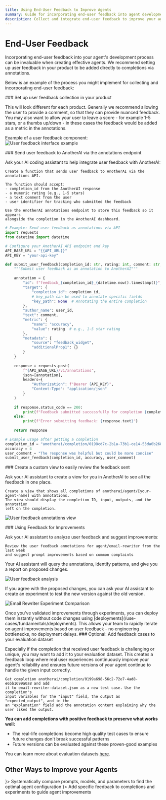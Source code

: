 ```yaml
---
title: Using End-User Feedback to Improve Agents
summary: Guide for incorporating end-user feedback into agent development through annotations and feedback collection.
description: Collect and integrate end-user feedback to improve your agents
---
```



# End-User Feedback

Incorporating end-user feedback into your agent's development process can be invaluable when creating effective agents. We recommend setting up user feedback in your product to be added directly to completions via annotations. 

Below is an example of the process you might implement for collecting and incorporating end-user feedback:

<Steps>
<Step>
### Set up user feedback collection in your product

This will look different for each product. Generally we recommend allowing the user to provide a comment, so that they can provide nuanced feedback. You may also want to allow your user to leave a score - for example 1-5 stars, or a thumbs up/down - in these cases the feedback would be added as a metric in the annotations.

Example of a user feedback component:
![User feedback interface example](/images/user-feedback-interface.png)

</Step>
<Step>
### Send user feedback to AnotherAI via the annotations endpoint

Ask your AI coding assistant to help integrate user feedback with AnotherAI:

```
Create a function that sends user feedback to AnotherAI via the annotations API.

The function should accept:
- completion_id from the AnotherAI response
- a numeric rating (e.g., 1-5 stars)
- a text comment from the user
- user identifier for tracking who submitted the feedback

Use the AnotherAI annotations endpoint to store this feedback so it appears 
alongside the completion in the AnotherAI dashboard.
```
<Accordions>
<Accordion title="Example script to send feedback to AnotherAI" id="sending-user-feedback-to-anotherai-via-the-annotations-endpoint">

```python
# Example: Send user feedback as annotations via API
import requests
from datetime import datetime

# Configure your AnotherAI API endpoint and key
API_BASE_URL = "{{API_URL}}"
API_KEY = "your-api-key"

def submit_user_feedback(completion_id: str, rating: int, comment: str, user_id: str = "end_user"):
    """Submit user feedback as an annotation to AnotherAI"""
    
    annotation = {
        "id": f"feedback_{completion_id}_{datetime.now().timestamp()}",
        "target": {
            "completion_id": completion_id,
            # key_path can be used to annotate specific fields
            "key_path": None  # Annotating the entire completion
        },
        "author_name": user_id,
        "text": comment,
        "metric": {
            "name": "accuracy",
            "value": rating  # e.g., 1-5 star rating
        },
        "metadata": {
            "source": "feedback_widget",
            "additionalProp1": {}
        }
    }
    
    response = requests.post(
        f"{API_BASE_URL}/v1/annotations",
        json=[annotation],
        headers={
            "Authorization": f"Bearer {API_KEY}",
            "Content-Type": "application/json"
        }
    )
    
    if response.status_code == 200:
        print(f"Feedback submitted successfully for completion {completion_id}")
    else:
        print(f"Error submitting feedback: {response.text}")
    
    return response

# Example usage after getting a completion
completion_id = "anotherai/completion/0198cd7c-2b1a-73b1-ce14-53da0b268569"
accuracy = 4
user_comment = "The response was helpful but could be more concise"
submit_user_feedback(completion_id, accuracy, user_comment)
```
</Accordion>
</Accordions>

</Step>

<Step>
### Create a custom view to easily review the feedback sent

Ask your AI assistant to create a view for you in AnotherAI to see all the feedback in one place.

```
Create a view that shows all completions of anotherai/agent/[your-agent-name] with annotations. 
The view should display the completion ID, input, outputs, and the annotation 
left on the completion.
```

![User feedback annotations view](/images/user-feedback-annotations-view.png)

</Step>

<Step>
### Using Feedback for Improvements

Ask your AI assistant to analyze user feedback and suggest improvements:

```
Review the user feedback annotations for agent/email-rewriter from the last week 
and suggest prompt improvements based on common complaints
```

Your AI assistant will query the annotations, identify patterns, and give you a report on proposed changes.

![User feedback analysis](/images/user-feedback-analysis.png)

If you agree with the proposed changes, you can ask your AI assistant to create an experiment to test the new version against the old version.

![Email Rewriter Experiment Comparison](/images/email-rewriter-experiment-comparison.png)

<Callout type="info">
Once you've validated improvements through experiments, you can deploy them instantly without code changes using [deployments](/use-cases/fundamentals/deployments). This allows your team to rapidly iterate on agent improvements based on user feedback - no engineering bottlenecks, no deployment delays.
</Callout>

</Step>

<Step>
### Optional: Add feedback cases to your evaluation dataset

Especially if the completion that received user feedback is challenging or unique, you may want to add it to your evaluation dataset. This creates a feedback loop where real user experiences continuously improve your agent's reliability and ensures future versions of your agent continue to handle the given input correctly.

```
Get completion anotherai/completion/0199a698-56c2-72e7-4ad8-e6bb1699a0a8 and add
it to email-rewriter-dataset.json as a new test case. Use the completion's
input variables for the "input" field, the output as "expected_output", and in the
an "explanation" field add the annotation content explaining why the user liked the output.
```

**You can add completions with positive feedback to preserve what works well:**
- The real-life completions become high quality test cases to ensure future changes don't break successful patterns
- Future versions can be evaluated against these proven-good examples

You can learn more about evaluation datasets [here](/use-cases/fundamentals/evaluating).
</Step>
</Steps>

## Other Ways to Improve your Agents

<Cards>
  <Card title="Using Experiments" href="/use-cases/fundamentals/experiments" icon={<FlaskRound />}>
    Systematically compare prompts, models, and parameters to find the optimal agent configuration
  </Card>
  <Card title="Using Annotations" href="/use-cases/fundamentals/annotations" icon={<MessageSquare />}>
    Add specific feedback to completions and experiments to guide agent improvements
  </Card>
</Cards>
